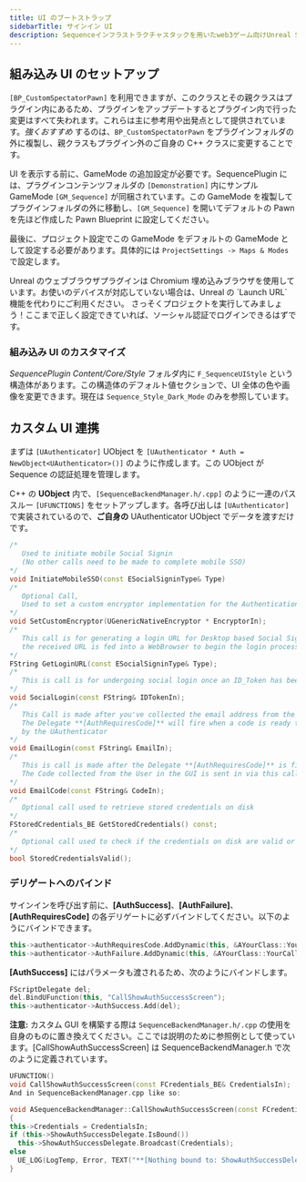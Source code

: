 ```yaml
---
title: UI のブートストラップ
sidebarTitle: サインイン UI
description: Sequenceインフラストラクチャスタックを用いたweb3ゲーム向けUnreal SDK概要のドキュメントです。
---
```


## 組み込み UI のセットアップ
`[BP_CustomSpectatorPawn]` を利用できますが、このクラスとその親クラスはプラグイン内にあるため、プラグインをアップデートするとプラグイン内で行った変更はすべて失われます。これらは主に参考用や出発点として提供されています。_強くおすすめ_ するのは、`BP_CustomSpectatorPawn` をプラグインフォルダの外に複製し、親クラスもプラグイン外のご自身の C++ クラスに変更することです。

UI を表示する前に、GameMode の追加設定が必要です。SequencePlugin には、プラグインコンテンツフォルダの `[Demonstration]` 内にサンプル GameMode `[GM_Sequence]` が同梱されています。この GameMode を複製してプラグインフォルダの外に移動し、`[GM_Sequence]` を開いてデフォルトの Pawn を先ほど作成した Pawn Blueprint に設定してください。

最後に、プロジェクト設定でこの GameMode をデフォルトの GameMode として設定する必要があります。具体的には `ProjectSettings -> Maps & Modes` で設定します。

<Note>
  Unreal のウェブブラウザプラグインは Chromium 埋め込みブラウザを使用しています。お使いのデバイスが対応していない場合は、Unreal の `Launch URL` 機能を代わりにご利用ください。
</Note>

<Tip>
  さっそくプロジェクトを実行してみましょう！ここまで正しく設定できていれば、ソーシャル認証でログインできるはずです。
</Tip>

### 組み込み UI のカスタマイズ
_SequencePlugin Content/Core/Style_ フォルダ内に `F_SequenceUIStyle` という構造体があります。この構造体のデフォルト値セクションで、UI 全体の色や画像を変更できます。現在は `Sequence_Style_Dark_Mode` のみを参照しています。

## カスタム UI 連携
まずは `[UAuthenticator]` UObject を `[UAuthenticator * Auth = NewObject<UAuthenticator>()]` のように作成します。この UObject が Sequence の認証処理を管理します。

C++ の **UObject** 内で、`[SequenceBackendManager.h/.cpp]` のように一連のパススルー `[UFUNCTIONS]` をセットアップします。各呼び出しは `[UAuthenticator]` で実装されているので、**ご自身の** UAuthenticator UObject でデータを渡すだけです。

```cpp
/*
   Used to initiate mobile Social Signin
   (No other calls need to be made to complete mobile SSO)
*/
void InitiateMobileSSO(const ESocialSigninType& Type)
/*
   Optional Call,
   Used to set a custom encryptor implementation for the Authentication Process
*/
void SetCustomEncryptor(UGenericNativeEncryptor * EncryptorIn);
/*
   This call is for generating a login URL for Desktop based Social Signin
   the received URL is fed into a WebBrowser to begin the login process
*/
FString GetLoginURL(const ESocialSigninType& Type);
/*
   This is call is for undergoing social login once an ID_Token has been collected.
*/
void SocialLogin(const FString& IDTokenIn);
/*
   This Call is made after you've collected the email address from the Users in the UI
   The Delegate **[AuthRequiresCode]** will fire when a code is ready to be received
   by the UAuthenticator
*/
void EmailLogin(const FString& EmailIn);
/*
   This is call is made after the Delegate **[AuthRequiresCode]** is fired
   The Code collected from the User in the GUI is sent in via this call
*/
void EmailCode(const FString& CodeIn);
/*
   Optional call used to retrieve stored credentials on disk
*/
FStoredCredentials_BE GetStoredCredentials() const;
/*
   Optional call used to check if the credentials on disk are valid or not
*/
bool StoredCredentialsValid();
```

### デリゲートへのバインド
サインインを呼び出す前に、**\[AuthSuccess]**、**\[AuthFailure]**、**\[AuthRequiresCode]** の各デリゲートに必ずバインドしてください。以下のようにバインドできます。

```cpp
this->authenticator->AuthRequiresCode.AddDynamic(this, &AYourClass::YourCallReadyToReceiveCode);
this->authenticator->AuthFailure.AddDynamic(this, &AYourClass::YourCallShowAuthFailureScreen);
```

**\[AuthSuccess]** にはパラメータも渡されるため、次のようにバインドします。

```cpp
FScriptDelegate del;
del.BindUFunction(this, "CallShowAuthSuccessScreen");
this->authenticator->AuthSuccess.Add(del);
```

**注意:** カスタム GUI を構築する際は `SequenceBackendManager.h/.cpp` の使用を自身のものに置き換えてください。ここでは説明のために参照例として使っています。\[CallShowAuthSuccessScreen] は SequenceBackendManager.h で次のように定義されています。

```cpp
UFUNCTION()
void CallShowAuthSuccessScreen(const FCredentials_BE& CredentialsIn);
And in SequenceBackendManager.cpp like so:

void ASequenceBackendManager::CallShowAuthSuccessScreen(const FCredentials_BE& CredentialsIn)
{
this->Credentials = CredentialsIn;
if (this->ShowAuthSuccessDelegate.IsBound())
  this->ShowAuthSuccessDelegate.Broadcast(Credentials);
else
  UE_LOG(LogTemp, Error, TEXT("**[Nothing bound to: ShowAuthSuccessDelegate]**"));
}
```